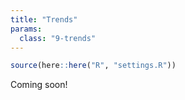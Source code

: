 ```yaml
---
title: "Trends"
params:
  class: "9-trends"
---
```


```r
source(here::here("R", "settings.R"))
```

Coming soon!